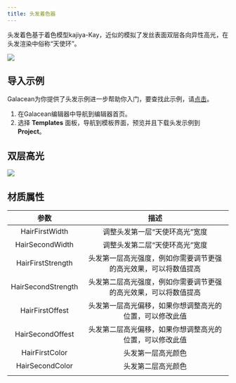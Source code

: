 ```yaml
---
title: 头发着色器
---
```


头发着色基于着色模型kajiya-Kay，近似的模拟了发丝表面双层各向异性高光，在头发渲染中俗称“天使环”。

<Image src="https://mdn.alipayobjects.com/huamei_9ahbho/afts/img/A*k7t9RbgNMOIAAAAAAAAAAAAADgDwAQ/original"   />

## 导入示例

Galacean为你提供了头发示例进一步帮助你入门，要查找此示例，请[点击](https://galacean.antgroup.com/editor/projects)。

1. 在Galacean编辑器中导航到编辑器首页。
2. 选择 **Templates** 面板，导航到模板界面，预览并且下载头发示例到 **Project**。

## 双层高光
<Image src="https://mdn.alipayobjects.com/huamei_9ahbho/afts/img/A*IZrjTY7JbfkAAAAAAAAAAAAADgDwAQ/original"   />

## 材质属性

|        参数        |        描述        |
| :----------------: | :----------------: |
|   HairFirstWidth   | 调整头发第一层“天使环高光”宽度|
|  HairSecondWidth   | 调整头发第二层“天使环高光”宽度 |
| HairFirstStrength  | 头发第一层高光强度，例如你需要调节更强的高光效果，可以将数值提高 |
| HairSecondStrength | 头发第二层高光强度，例如你需要调节更强的高光效果，可以将数值提高 |
|  HairFirstOffest   | 头发第一层高光偏移，如果你想调整高光的位置，可以修改此值 |
|  HairSecondOffest  | 头发第二层高光偏移，如果你想调整高光的位置，可以修改此值 |
|   HairFirstColor   | 头发第一层高光颜色 |
|  HairSecondColor   | 头发第二层高光颜色 |
|                    |                    |
